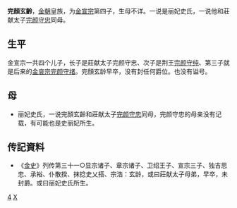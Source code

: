 '''完顏玄齡'''，[[金朝|金朝]]皇族，为[[金宣宗|金宣宗]]第四子，生母不详。一说是丽妃史氏，一说他和莊献太子[[完颜守忠|完颜守忠]]同母。
==生平==
金宣宗一共四个儿子，长子是莊献太子完颜守忠、次子是荆王[[完颜守纯|完颜守纯]]、第三子就是后来的[[金哀宗|金哀宗]][[完颜守绪|完颜守绪]]。完顏玄龄早卒，没有封任何爵位。也没有谥号。
==母==
* 丽妃史氏，一说完顏玄齡和莊献太子[[完颜守忠|完颜守忠]]同母，完颜守忠的母亲没有记载，有可能也是史丽妃所生。
== 传記資料 ==
*《[[金史|金史]]》列传第三十一○显宗诸子、章宗诸子、卫绍王子、宣宗三子、独吉思忠、承裕、仆散揆、抹捻史乂搭、宗浩：玄龄，或曰莊献太子母弟，早卒，未封爵。或曰丽妃史氏所生。

{{DEFAULTSORT:W完顏}}
[[Category:金宣宗皇子|4]]
[[Category:完颜氏|X]]